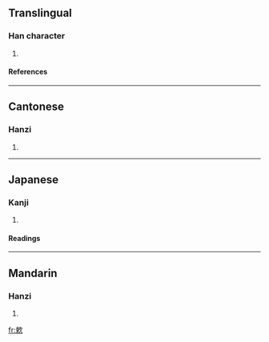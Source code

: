 ==Translingual==
===Han character===
{{Han char|rn=76|rad=欠|as=07|sn=11|four=5798<sub>2</sub>|canj=木中弓人 (DLNO)}}
# {{defn|Han|sort=欠07}}
====References====
{{Han ref|kx=0568.030|dkj=16086|dj=0956.160|hdz=32139.100|uh=6B36|ud=27446|bh=D5D6|bd=54742}}

----
==Cantonese==
===Hanzi===
{{yue-hanzi|jyut=|y=sok3}}
# {{defn|Cantonese}}

----
==Japanese==
===Kanji===
{{ja-kanji|grade=|rs=欠07}}
# {{defn|Japanese}} 
====Readings====
{{ja-readings|on=[[さく]] (saku), [[しゅく]] (shuku), [[すく]] (suku)|kun=[[すう]] (suu)}}

----
==Mandarin==
===Hanzi===
{{cmn-hanzi|pin=[[shuò]] ([[shuo4]])|wg=shuo<sup>4</sup>}}
# {{defn|Mandarin}}

[[fr:欶]]